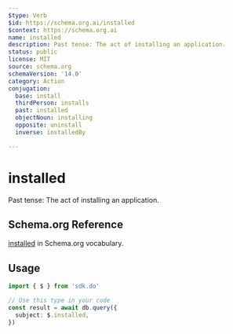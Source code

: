 ```yaml
---
$type: Verb
$id: https://schema.org.ai/installed
$context: https://schema.org.ai
name: installed
description: Past tense: The act of installing an application.
status: public
license: MIT
source: schema.org
schemaVersion: '14.0'
category: Action
conjugation:
  base: install
  thirdPerson: installs
  past: installed
  objectNoun: installing
  opposite: uninstall
  inverse: installedBy

---
```


# installed

Past tense: The act of installing an application.

## Schema.org Reference

[installed](https://schema.org/InstallAction) in Schema.org vocabulary.

## Usage

```typescript
import { $ } from 'sdk.do'

// Use this type in your code
const result = await db.query({
  subject: $.installed,
})
```

